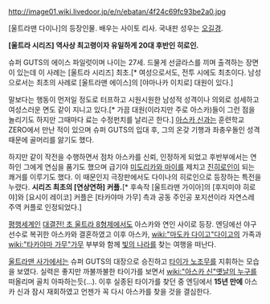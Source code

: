http://image01.wiki.livedoor.jp/e/n/ebatan/4f24c69fc93be2a0.jpg

[울트라맨 다이나]의 등장인물. 배우는 사이토 리사. 국내판 성우는 [[오길경]].

'''[울트라 시리즈] 역사상 최고령이자 유일하게 20대 후반인 히로인.'''

슈퍼 GUTS의 에이스 파일럿이며 나이는 27세. 드물게 선글라스를 끼며 출격하는 장면이 있는데 이 사례는 [울트라 시리즈] 최초.[* 여성으로서도, 전투 시에도 최초이다. 남성으로서는 최초의 사례로 [울트라맨 에이스]의 [야마나카 이치로] 대원이 있다.]

말보다는 행동이 먼저일 정도로 터프하고 시원시원한 남성적 성격이나 의외로 섬세하고 여성스러운 면도 같이 지니고 있다.[* 가끔 대원(이라지만 주로 아스카)들이 그런 점을 놀리기도 하지만 그때마다 료는 수정펀치를 날리곤 한다.] [[아스카 신]]과는 훈련학교 ZERO에서 만난 적이 있으며 슈퍼 GUTS의 입대 후, 그의 온갖 기행과 좌충우돌인 성격 때문에 골머리를 앓기도 했다.

하지만 같이 작전을 수행하면서 점차 아스카를 신뢰, 인정하게 되었고 후반부에서는 연하인 그에게 연심을 품기도 했으며 급기야 [[미도리카와 마이]]를 제치고 [[진히로인]]이 되는 쾌거를 이루기도 했다. 이 때문인지 극장판에서도 다이나의 히로인으로 등장하는 특전을 누렸다. '''시리즈 최초의 [연상연하] 커플.'''[* 후속작 [울트라맨 가이아]의 [후지미야 히로야]와 [요시이 레이코] 커플은 [타카야마 가무] 측과 공동 주인공 포지션이라 자연스레 주역 커플로 인정되었다.] 

[[평행세계]]인 [[대결전! 초 울트라 8형제]]에서도 아스카와 연인 사이로 등장. 엔딩에선 야구선수로 복귀한 아스카와 결혼하였고 이후 아스카, [[wiki:"마도카 다이고"다이고]]의 가족과 [[wiki:"타카야마 가무"가무]] 부부와 함께 [[빛의 나라]]를 찾는 여행을 떠난다.

[[울트라맨 사가]]에서는 슈퍼 GUTS의 대장으로 승진하고 [[타이가 노조무]]를 지휘하는 모습을 보였다. 실력은 좋지만 까불까불한 타이가를 보면서 [[wiki:"아스카 신"옛날의 누구]]를 떠올리며 골치 아파하는듯(...). 이후 실종된 타이가를 찾던 중 엔딩에서 '''15년 만에''' 아스카 신과 잠시 재회하였고 언젠가 꼭 다시 아스카를 찾을 것을 결심한다.
